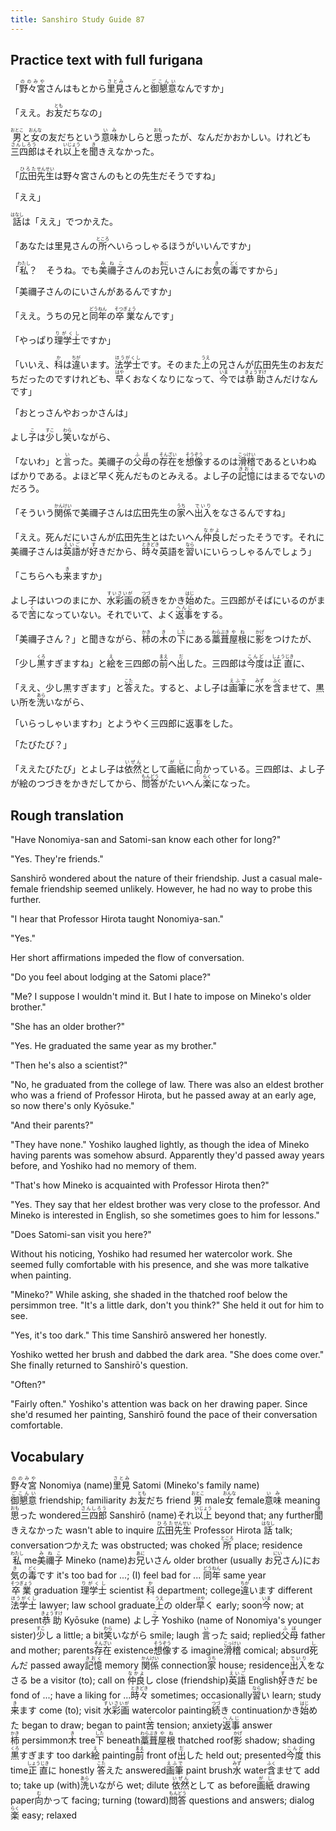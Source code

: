 ```yaml
---
title: Sanshiro Study Guide 87
---
```


## Practice text with full furigana

<p>
「<ruby><rb>野々宮</rb><rt>ののみや</rt></ruby>さんはもとから<ruby><rb>里見</rb><rt>さとみ</rt></ruby>さんと<ruby><rb>御懇意</rb><rt>ごこんい</rt></ruby>なんですか」
</p>

<p>
「ええ。お<ruby><rb>友</rb><rt>とも</rt></ruby>だちなの」
</p>

<p>
<ruby><rb>男</rb><rt>おとこ</rt></ruby>と<ruby><rb>女</rb><rt>おんな</rt></ruby>の友だちという<ruby><rb>意味</rb><rt>いみ</rt></ruby>かしらと<ruby><rb>思</rb><rt>おも</rt></ruby>ったが、なんだかおかしい。けれども<ruby><rb>三四郎</rb><rt>さんしろう</rt></ruby>はそれ<ruby><rb>以上</rb><rt>いじょう</rt></ruby>を<ruby><rb>聞</rb><rt>き</rt></ruby>きえなかった。
</p>

<p>
「<ruby><rb>広田</rb><rt>ひろた</rt></ruby><ruby><rb>先生</rb><rt>せんせい</rt></ruby>は野々宮さんのもとの先生だそうですね」
</p>

<p>「ええ」</p>
<p>
<ruby><rb>話</rb><rt>はなし</rt></ruby>は「ええ」でつかえた。
</p>

<p>
「あなたは里見さんの<ruby><rb>所</rb><rt>ところ</rt></ruby>へいらっしゃるほうがいいんですか」
</p>

<p>
「<ruby><rb>私</rb><rt>わたし</rt></ruby>？　そうね。でも<ruby><rb>美禰子</rb><rt>みねこ</rt></ruby>さんのお<ruby><rb>兄</rb><rt>あに</rt></ruby>いさんにお<ruby><rb>気</rb><rt>き</rt></ruby>の<ruby><rb>毒</rb><rt>どく</rt></ruby>ですから」
</p>

<p>「美禰子さんのにいさんがあるんですか」</p>
<p>
「ええ。うちの兄と<ruby><rb>同年</rb><rt>どうねん</rt></ruby>の<ruby><rb>卒業</rb><rt>そつぎょう</rt></ruby>なんです」
</p>

<p>
「やっぱり<ruby><rb>理学士</rb><rt>りがくし</rt></ruby>ですか」
</p>

<p>
「いいえ、<ruby><rb>科</rb><rt>か</rt></ruby>は<ruby><rb>違</rb><rt>ちが</rt></ruby>います。<ruby><rb>法学士</rb><rt>ほうがくし</rt></ruby>です。そのまた<ruby><rb>上</rb><rt>うえ</rt></ruby>の兄さんが広田先生のお友だちだったのですけれども、<ruby><rb>早</rb><rt>はや</rt></ruby>くおなくなりになって、<ruby><rb>今</rb><rt>いま</rt></ruby>では<ruby><rb>恭助</rb><rt>きょうすけ</rt></ruby>さんだけなんです」
</p>

<p>「おとっさんやおっかさんは」</p>
<p>
よし<ruby><rb>子</rb><rt>こ</rt></ruby>は<ruby><rb>少</rb><rt>すこ</rt></ruby>し<ruby><rb>笑</rb><rt>わら</rt></ruby>いながら、
</p>

<p>
「ないわ」と<ruby><rb>言</rb><rt>い</rt></ruby>った。美禰子の<ruby><rb>父母</rb><rt>ふぼ</rt></ruby>の<ruby><rb>存在</rb><rt>そんざい</rt></ruby>を<ruby><rb>想像</rb><rt>そうぞう</rt></ruby>するのは<ruby><rb>滑稽</rb><rt>こっけい</rt></ruby>であるといわぬばかりである。よほど早く<ruby><rb>死</rb><rt>し</rt></ruby>んだものとみえる。よし子の<ruby><rb>記憶</rb><rt>きおく</rt></ruby>にはまるでないのだろう。
</p>

<p>
「そういう<ruby><rb>関係</rb><rt>かんけい</rt></ruby>で美禰子さんは広田先生の<ruby><rb>家</rb><rt>うち</rt></ruby>へ<ruby><rb>出入</rb><rt>でいり</rt></ruby>をなさるんですね」
</p>

<p>
「ええ。死んだにいさんが広田先生とはたいへん<ruby><rb>仲良</rb><rt>なかよ</rt></ruby>しだったそうです。それに美禰子さんは<ruby><rb>英語</rb><rt>えいご</rt></ruby>が<ruby><rb>好</rb><rt>す</rt></ruby>きだから、<ruby><rb>時々</rb><rt>ときどき</rt></ruby>英語を<ruby><rb>習</rb><rt>なら</rt></ruby>いにいらっしゃるんでしょう」
</p>

<p>
「こちらへも<ruby><rb>来</rb><rt>き</rt></ruby>ますか」
</p>

<p>
よし子はいつのまにか、<ruby><rb>水彩画</rb><rt>すいさいが</rt></ruby>の<ruby><rb>続</rb><rt>つづ</rt></ruby>きをかき<ruby><rb>始</rb><rt>はじ</rt></ruby>めた。三四郎がそばにいるのがまるで<ruby><rb>苦</rb><rt>く</rt></ruby>になっていない。それでいて、よく<ruby><rb>返事</rb><rt>へんじ</rt></ruby>をする。
</p>

<p>
「美禰子さん？」と聞きながら、<ruby><rb>柿</rb><rt>かき</rt></ruby>の<ruby><rb>木</rb><rt>き</rt></ruby>の<ruby><rb>下</rb><rt>した</rt></ruby>にある<ruby><rb>藁葺</rb><rt>わらぶき</rt></ruby><ruby><rb>屋根</rb><rt>やね</rt></ruby>に<ruby><rb>影</rb><rt>かげ</rt></ruby>をつけたが、
</p>

<p>
「少し<ruby><rb>黒</rb><rt>くろ</rt></ruby>すぎますね」と<ruby><rb>絵</rb><rt>え</rt></ruby>を三四郎の<ruby><rb>前</rb><rt>まえ</rt></ruby>へ<ruby><rb>出</rb><rt>だ</rt></ruby>した。三四郎は<ruby><rb>今度</rb><rt>こんど</rt></ruby>は<ruby><rb>正直</rb><rt>しょうじき</rt></ruby>に、
</p>

<p>
「ええ、少し黒すぎます」と<ruby><rb>答</rb><rt>こた</rt></ruby>えた。すると、よし子は<ruby><rb>画筆</rb><rt>えふで</rt></ruby>に<ruby><rb>水</rb><rt>みず</rt></ruby>を<ruby><rb>含</rb><rt>ふく</rt></ruby>ませて、黒い所を<ruby><rb>洗</rb><rt>あら</rt></ruby>いながら、
</p>

<p>「いらっしゃいますわ」とようやく三四郎に返事をした。</p>
<p>「たびたび？」</p>
<p>
「ええたびたび」とよし子は<ruby><rb>依然</rb><rt>いぜん</rt></ruby>として<ruby><rb>画紙</rb><rt>がし</rt></ruby>に<ruby><rb>向</rb><rt>む</rt></ruby>かっている。三四郎は、よし子が絵のつづきをかきだしてから、<ruby><rb>問答</rb><rt>もんどう</rt></ruby>がたいへん<ruby><rb>楽</rb><rt>らく</rt></ruby>になった。
</p>


## Rough translation

"Have Nonomiya-san and Satomi-san know each other for long?" 

"Yes. They're friends."

Sanshirō wondered about the nature of their friendship. Just a casual male-female friendship seemed unlikely. However, he had no way to probe this further.

"I hear that Professor Hirota taught Nonomiya-san."

"Yes."

Her short affirmations impeded the flow of conversation.

"Do you feel about lodging at the Satomi place?"

"Me? I suppose I wouldn't mind it. But I hate to impose on Mineko's older brother."

"She has an older brother?"

"Yes. He graduated the same year as my brother."

"Then he's also a scientist?"

"No, he graduated from the college of law. There was also an eldest brother who was a friend of Professor Hirota, but he passed away at an early age, so now there's only Kyōsuke."

"And their parents?"

"They have none." Yoshiko laughed lightly, as though the idea of Mineko having parents was somehow absurd. Apparently they'd passed away years before, and Yoshiko had no memory of them.

"That's how Mineko is acquainted with Professor Hirota then?"

"Yes. They say that her eldest brother was very close to the professor. And Mineko is interested in English, so she sometimes goes to him for lessons."

"Does Satomi-san visit you here?"

Without his noticing, Yoshiko had resumed her watercolor work. She seemed fully comfortable with his presence, and she was more talkative when painting.

"Mineko?" While asking, she shaded in the thatched roof below the persimmon tree. "It's a little dark, don't you think?" She held it out for him to see.

"Yes, it's too dark." This time Sanshirō answered her honestly.

Yoshiko wetted her brush and dabbed the dark area. "She does come over." She finally returned to Sanshirō's question.

"Often?"

"Fairly often." Yoshiko's attention was back on her drawing paper. Since she'd resumed her painting, Sanshirō found the pace of their conversation comfortable.    


## Vocabulary

<p>
<span class="vocabstudy"><ruby><rb>野々宮</rb><rt>ののみや</rt></ruby>&nbsp;Nonomiya (name)</span><span class="vocabstudy"><ruby><rb>里見</rb><rt>さとみ</rt></ruby>&nbsp;Satomi (Mineko's family name)</span><span class="vocabstudy"><ruby><rb>御懇意</rb><rt>ごこんい</rt></ruby>&nbsp;friendship; familiarity</span>
<span class="vocabstudy">お<ruby><rb>友</rb><rt>とも</rt></ruby>だち&nbsp;friend</span>
<span class="vocabstudy"><ruby><rb>男</rb><rt>おとこ</rt></ruby>&nbsp;male</span><span class="vocabstudy"><ruby><rb>女</rb><rt>おんな</rt></ruby>&nbsp;female</span><span class="vocabstudy"><ruby><rb>意味</rb><rt>いみ</rt></ruby>&nbsp;meaning</span><span class="vocabstudy"><ruby><rb>思</rb><rt>おも</rt></ruby>った&nbsp;wondered</span><span class="vocabstudy"><ruby><rb>三四郎</rb><rt>さんしろう</rt></ruby>&nbsp;Sanshirō (name)</span><span class="vocabstudy">それ<ruby><rb>以上</rb><rt>いじょう</rt></ruby>&nbsp;beyond that; any further</span><span class="vocabstudy"><ruby><rb>聞</rb><rt>き</rt></ruby>きえなかった&nbsp;wasn't able to inquire</span>
<span class="vocabstudy"><ruby><rb>広田</rb><rt>ひろた</rt></ruby><ruby><rb>先生</rb><rt>せんせい</rt></ruby>&nbsp;Professor Hirota</span>
<span class="vocabstudy"><ruby><rb>話</rb><rt>はなし</rt></ruby>&nbsp;talk; conversation</span><span class="vocabstudy">つかえた&nbsp;was obstructed; was choked</span>
<span class="vocabstudy"><ruby><rb>所</rb><rt>ところ</rt></ruby>&nbsp;place; residence</span>
<span class="vocabstudy"><ruby><rb>私</rb><rt>わたし</rt></ruby>&nbsp;me</span><span class="vocabstudy"><ruby><rb>美禰子</rb><rt>みねこ</rt></ruby>&nbsp;Mineko (name)</span><span class="vocabstudy">お<ruby><rb>兄</rb><rt>あに</rt></ruby>いさん&nbsp;older brother (usually お<ruby><rb>兄</rb><rt>にい</rt></ruby>さん)</span><span class="vocabstudy">にお<ruby><rb>気</rb><rt>き</rt></ruby>の<ruby><rb>毒</rb><rt>どく</rt></ruby>です&nbsp;it's too bad for ...; (I) feel bad for ...</span>
<span class="vocabstudy"><ruby><rb>同年</rb><rt>どうねん</rt></ruby>&nbsp;same year</span><span class="vocabstudy"><ruby><rb>卒業</rb><rt>そつぎょう</rt></ruby>&nbsp;graduation</span>
<span class="vocabstudy"><ruby><rb>理学士</rb><rt>りがくし</rt></ruby>&nbsp;scientist</span>
<span class="vocabstudy"><ruby><rb>科</rb><rt>か</rt></ruby>&nbsp;department; college</span><span class="vocabstudy"><ruby><rb>違</rb><rt>ちが</rt></ruby>います&nbsp;different</span><span class="vocabstudy"><ruby><rb>法学士</rb><rt>ほうがくし</rt></ruby>&nbsp;lawyer; law school graduate</span><span class="vocabstudy"><ruby><rb>上</rb><rt>うえ</rt></ruby>の&nbsp;older</span><span class="vocabstudy"><ruby><rb>早</rb><rt>はや</rt></ruby>く&nbsp;early; soon</span><span class="vocabstudy"><ruby><rb>今</rb><rt>いま</rt></ruby>&nbsp;now; at present</span><span class="vocabstudy"><ruby><rb>恭助</rb><rt>きょうすけ</rt></ruby>&nbsp;Kyōsuke (name)</span>
<span class="vocabstudy">よし<ruby><rb>子</rb><rt>こ</rt></ruby>&nbsp;Yoshiko (name of Nonomiya's younger sister)</span><span class="vocabstudy"><ruby><rb>少</rb><rt>すこ</rt></ruby>し&nbsp;a little; a bit</span><span class="vocabstudy"><ruby><rb>笑</rb><rt>わら</rt></ruby>いながら&nbsp;smile; laugh</span>
<span class="vocabstudy"><ruby><rb>言</rb><rt>い</rt></ruby>った&nbsp;said; replied</span><span class="vocabstudy"><ruby><rb>父母</rb><rt>ふぼ</rt></ruby>&nbsp;father and mother; parents</span><span class="vocabstudy"><ruby><rb>存在</rb><rt>そんざい</rt></ruby>&nbsp;existence</span><span class="vocabstudy"><ruby><rb>想像</rb><rt>そうぞう</rt></ruby>する&nbsp;imagine</span><span class="vocabstudy"><ruby><rb>滑稽</rb><rt>こっけい</rt></ruby>&nbsp;comical; absurd</span><span class="vocabstudy"><ruby><rb>死</rb><rt>し</rt></ruby>んだ&nbsp;passed away</span><span class="vocabstudy"><ruby><rb>記憶</rb><rt>きおく</rt></ruby>&nbsp;memory</span>
<span class="vocabstudy"><ruby><rb>関係</rb><rt>かんけい</rt></ruby>&nbsp;connection</span><span class="vocabstudy"><ruby><rb>家</rb><rt>うち</rt></ruby>&nbsp;house; residence</span><span class="vocabstudy"><ruby><rb>出入</rb><rt>でいり</rt></ruby>をなさる&nbsp;be a visitor (to); call on</span>
<span class="vocabstudy"><ruby><rb>仲良</rb><rt>なかよ</rt></ruby>し&nbsp;close (friendship)</span><span class="vocabstudy"><ruby><rb>英語</rb><rt>えいご</rt></ruby>&nbsp;English</span><span class="vocabstudy"><ruby><rb>好</rb><rt>す</rt></ruby>きだ&nbsp;be fond of ...; have a liking for ...</span><span class="vocabstudy"><ruby><rb>時々</rb><rt>ときどき</rt></ruby>&nbsp;sometimes; occasionally</span><span class="vocabstudy"><ruby><rb>習</rb><rt>なら</rt></ruby>い&nbsp;learn; study</span>
<span class="vocabstudy"><ruby><rb>来</rb><rt>き</rt></ruby>ます&nbsp;come (to); visit</span>
<span class="vocabstudy"><ruby><rb>水彩画</rb><rt>すいさいが</rt></ruby>&nbsp;watercolor painting</span><span class="vocabstudy"><ruby><rb>続</rb><rt>つづ</rt></ruby>き&nbsp;continuation</span><span class="vocabstudy">かき<ruby><rb>始</rb><rt>はじ</rt></ruby>めた&nbsp;began to draw; began to paint</span><span class="vocabstudy"><ruby><rb>苦</rb><rt>く</rt></ruby>&nbsp;tension; anxiety</span><span class="vocabstudy"><ruby><rb>返事</rb><rt>へんじ</rt></ruby>&nbsp;answer</span>
<span class="vocabstudy"><ruby><rb>柿</rb><rt>かき</rt></ruby>&nbsp;persimmon</span><span class="vocabstudy"><ruby><rb>木</rb><rt>き</rt></ruby>&nbsp;tree</span><span class="vocabstudy"><ruby><rb>下</rb><rt>した</rt></ruby>&nbsp;beneath</span><span class="vocabstudy"><ruby><rb>藁葺</rb><rt>わらぶき</rt></ruby><ruby><rb>屋根</rb><rt>やね</rt></ruby>&nbsp;thatched roof</span><span class="vocabstudy"><ruby><rb>影</rb><rt>かげ</rt></ruby>&nbsp;shadow; shading</span>
<span class="vocabstudy"><ruby><rb>黒</rb><rt>くろ</rt></ruby>すぎます&nbsp;too dark</span><span class="vocabstudy"><ruby><rb>絵</rb><rt>え</rt></ruby>&nbsp;painting</span><span class="vocabstudy"><ruby><rb>前</rb><rt>まえ</rt></ruby>&nbsp;front of</span><span class="vocabstudy"><ruby><rb>出</rb><rt>だ</rt></ruby>した&nbsp;held out; presented</span><span class="vocabstudy"><ruby><rb>今度</rb><rt>こんど</rt></ruby>&nbsp;this time</span><span class="vocabstudy"><ruby><rb>正直</rb><rt>しょうじき</rt></ruby>に&nbsp;honestly</span>
<span class="vocabstudy"><ruby><rb>答</rb><rt>こた</rt></ruby>えた&nbsp;answered</span><span class="vocabstudy"><ruby><rb>画筆</rb><rt>えふで</rt></ruby>&nbsp;paint brush</span><span class="vocabstudy"><ruby><rb>水</rb><rt>みず</rt></ruby>&nbsp;water</span><span class="vocabstudy"><ruby><rb>含</rb><rt>ふく</rt></ruby>ませて&nbsp;add to; take up (with)</span><span class="vocabstudy"><ruby><rb>洗</rb><rt>あら</rt></ruby>いながら&nbsp;wet; dilute</span>
<span class="vocabstudy"><ruby><rb>依然</rb><rt>いぜん</rt></ruby>として&nbsp;as before</span><span class="vocabstudy"><ruby><rb>画紙</rb><rt>がし</rt></ruby>&nbsp;drawing paper</span><span class="vocabstudy"><ruby><rb>向</rb><rt>む</rt></ruby>かって&nbsp;facing; turning (toward)</span><span class="vocabstudy"><ruby><rb>問答</rb><rt>もんどう</rt></ruby>&nbsp;questions and answers; dialog</span><span class="vocabstudy"><ruby><rb>楽</rb><rt>らく</rt></ruby>&nbsp;easy; relaxed</span>
</p>
